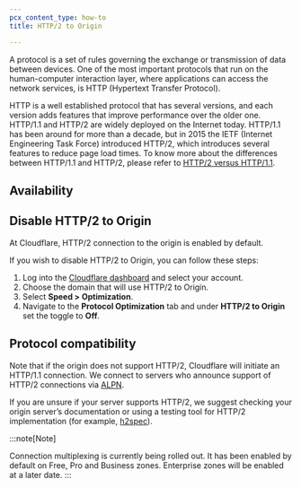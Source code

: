 ```yaml
---
pcx_content_type: how-to
title: HTTP/2 to Origin

---
```



A protocol is a set of rules governing the exchange or transmission of data between devices. One of the most important protocols that run on the human-computer interaction layer, where applications can access the network services, is HTTP (Hypertext Transfer Protocol).

HTTP is a well established protocol that has several versions, and each version adds features that improve performance over the older one. HTTP/1.1 and HTTP/2 are widely deployed on the Internet today. HTTP/1.1 has been around for more than a decade, but in 2015 the IETF (Internet Engineering Task Force) introduced HTTP/2, which introduces several features to reduce page load times. To know more about the differences between HTTP/1.1 and HTTP/2, please refer to [HTTP/2 versus HTTP/1.1](https://www.cloudflare.com/learning/performance/http2-vs-http1.1/).

## Availability

<FeatureTable id="speed.http2_to_origin" />

## Disable HTTP/2 to Origin

At Cloudflare, HTTP/2 connection to the origin is enabled by default.

If you wish to disable HTTP/2 to Origin, you can follow these steps:

1. Log into the [Cloudflare dashboard](https://dash.cloudflare.com/login) and select your account.
2. Choose the domain that will use HTTP/2 to Origin.
3. Select **Speed > Optimization**.
4. Navigate to the **Protocol Optimization** tab and under **HTTP/2 to Origin** set the toggle to **Off**.

## Protocol compatibility

Note that if the origin does not support HTTP/2, Cloudflare will initiate an HTTP/1.1 connection.
We connect to servers who announce support of HTTP/2 connections via [ALPN](https://blog.cloudflare.com/introducing-http2).

If you are unsure if your server supports HTTP/2, we suggest checking your origin server’s documentation or using a testing tool for HTTP/2 implementation (for example, [h2spec](https://github.com/summerwind/h2spec)).

:::note[Note]

Connection multiplexing is currently being rolled out. It has been enabled by default on Free, Pro and Business zones. Enterprise zones will be enabled at a later date. 
:::
